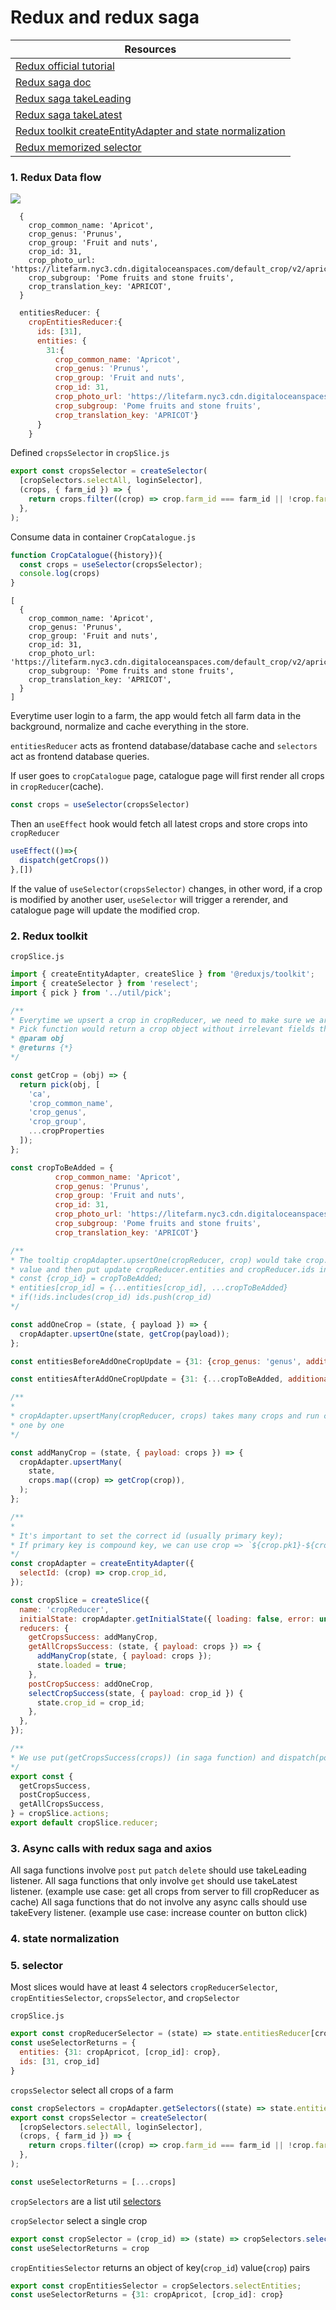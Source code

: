 
<Meta title="Docs/tutorial/8.Redux and redux saga" />

# Redux and redux saga

| Resources |
| --------- |
| [Redux official tutorial](https://redux.js.org/tutorials/essentials/part-1-overview-concepts) |
| [Redux saga doc](https://redux-saga.js.org/docs/basics/DeclarativeEffects) |
| [Redux saga takeLeading](https://redux-saga.js.org/docs/api#takeleadingpattern-saga-args) |
| [Redux saga takeLatest](https://redux-saga.js.org/docs/api#takelatestpattern-saga-args) |
| [Redux toolkit createEntityAdapter and state normalization](https://redux-toolkit.js.org/api/createEntityAdapter) |
| [Redux memorized selector](https://redux.js.org/usage/deriving-data-selectors#writing-memoized-selectors-with-reselect) |
### 1. Redux Data flow




<div style={{ display: 'flex', flexDirection: 'column', alignItems: 'center', flexGrow: 1 }}>
  <img src={cropSchema} />
  <FcDown style={{ fontSize: '30px' }} />
  <Title>Express endpoint <code>api.litefarm.org/crop/31</code></Title>
  <FcDown style={{ fontSize: '30px' }} />
</div>

```
  {
    crop_common_name: 'Apricot',
    crop_genus: 'Prunus',
    crop_group: 'Fruit and nuts',
    crop_id: 31,
    crop_photo_url: 'https://litefarm.nyc3.cdn.digitaloceanspaces.com/default_crop/v2/apricot.webp',
    crop_subgroup: 'Pome fruits and stone fruits',
    crop_translation_key: 'APRICOT',
  }
```

<div style={{ display: 'flex', flexDirection: 'column', alignItems: 'center', flexGrow: 1 }}>
  <FcDown style={{ fontSize: '30px' }} />
  <Title>Redux Saga action <code>getCropByIdSaga</code> and toolkit action <code>getCropByIdSuccess</code></Title>
  <FcDown style={{ fontSize: '30px' }} />
  <Title><code>getCropByIdSuccess</code> normalizes and stores crop in Redux store</Title>
  <FcDown style={{ fontSize: '30px' }} />
</div>

```js
  entitiesReducer: {
    cropEntitiesReducer:{
      ids: [31],
      entities: {
        31:{
          crop_common_name: 'Apricot',
          crop_genus: 'Prunus',
          crop_group: 'Fruit and nuts',
          crop_id: 31,
          crop_photo_url: 'https://litefarm.nyc3.cdn.digitaloceanspaces.com/default_crop/v2/apricot.webp',
          crop_subgroup: 'Pome fruits and stone fruits',
          crop_translation_key: 'APRICOT'}
      }
    }
```
<div style={{ display: 'flex', flexDirection: 'column', alignItems: 'center', flexGrow: 1 }}>
  <FcDown style={{ fontSize: '30px' }} />
  <Title>Consume store data through selector in a Container</Title>
  <FcDown style={{ fontSize: '30px' }} />
</div>

<Text>Defined <code>cropsSelector</code> in <code>cropSlice.js</code></Text>

```js
export const cropsSelector = createSelector(
  [cropSelectors.selectAll, loginSelector],
  (crops, { farm_id }) => {
    return crops.filter((crop) => crop.farm_id === farm_id || !crop.farm_id);
  },
);
```

<Text>Consume data in container <code>CropCatalogue.js</code></Text>

```js
function CropCatalogue({history}){
  const crops = useSelector(cropsSelector);
  console.log(crops)
}
```

<div style={{ display: 'flex', flexDirection: 'column', alignItems: 'center', flexGrow: 1 }}>
  <FcDown style={{ fontSize: '30px' }} />
</div>

```
[
  {
    crop_common_name: 'Apricot',
    crop_genus: 'Prunus',
    crop_group: 'Fruit and nuts',
    crop_id: 31,
    crop_photo_url: 'https://litefarm.nyc3.cdn.digitaloceanspaces.com/default_crop/v2/apricot.webp',
    crop_subgroup: 'Pome fruits and stone fruits',
    crop_translation_key: 'APRICOT',
  }
]
```

Everytime user login to a farm, the app would fetch all farm data in the background, normalize and cache everything in the store.

`entitiesReducer` acts as frontend database/database cache and `selectors` act as frontend database queries.

If user goes to `cropCatalogue` page, catalogue page will first render all crops in `cropReducer`(cache).

```js
const crops = useSelector(cropsSelector)
```

Then an `useEffect` hook would fetch all latest crops and store crops into `cropReducer`

```js
useEffect(()=>{
  dispatch(getCrops())
},[])
```

If the value of `useSelector(cropsSelector)` changes, in other word, if a crop is modified by another user, `useSelector` will trigger a rerender,
and catalogue page will update the modified crop.

### 2. Redux toolkit
`cropSlice.js`
```js
import { createEntityAdapter, createSlice } from '@reduxjs/toolkit';
import { createSelector } from 'reselect';
import { pick } from '../util/pick';

/**
* Everytime we upsert a crop in cropReducer, we need to make sure we are not adding non-crop fields into the reducer.
* Pick function would return a crop object without irrelevant fields that are not in cropProperties
* @param obj
* @returns {*}
*/

const getCrop = (obj) => {
  return pick(obj, [
    'ca',
    'crop_common_name',
    'crop_genus',
    'crop_group',
    ...cropProperties
  ]);
};

const cropToBeAdded = {
          crop_common_name: 'Apricot',
          crop_genus: 'Prunus',
          crop_group: 'Fruit and nuts',
          crop_id: 31,
          crop_photo_url: 'https://litefarm.nyc3.cdn.digitaloceanspaces.com/default_crop/v2/apricot.webp',
          crop_subgroup: 'Pome fruits and stone fruits',
          crop_translation_key: 'APRICOT'}

/**
* The tooltip cropAdapter.upsertOne(cropReducer, crop) would take crop.crop_id (31) as key and crop (cropToBeAdded) as
* value and then put update cropReducer.entities and cropReducer.ids in such way:
* const {crop_id} = cropToBeAdded;
* entities[crop_id] = {...entities[crop_id], ...cropToBeAdded}
* if(!ids.includes(crop_id) ids.push(crop_id)
*/

const addOneCrop = (state, { payload }) => {
  cropAdapter.upsertOne(state, getCrop(payload));
};

const entitiesBeforeAddOneCropUpdate = {31: {crop_genus: 'genus', additionalField: 'field'}}

const entitiesAfterAddOneCropUpdate = {31: {...cropToBeAdded, additionalField: 'field'}}

/**
*
* cropAdapter.upsertMany(cropReducer, crops) takes many crops and run cropAdapter.upsertOne(cropReducer, crop)
* one by one
*/

const addManyCrop = (state, { payload: crops }) => {
  cropAdapter.upsertMany(
    state,
    crops.map((crop) => getCrop(crop)),
  );
};

/**
*
* It's important to set the correct id (usually primary key);
* If primary key is compound key, we can use crop => `${crop.pk1}-${crop.pk2}` as id
*/
const cropAdapter = createEntityAdapter({
  selectId: (crop) => crop.crop_id,
});

const cropSlice = createSlice({
  name: 'cropReducer',
  initialState: cropAdapter.getInitialState({ loading: false, error: undefined, loaded: false }),
  reducers: {
    getCropsSuccess: addManyCrop,
    getAllCropsSuccess: (state, { payload: crops }) => {
      addManyCrop(state, { payload: crops });
      state.loaded = true;
    },
    postCropSuccess: addOneCrop,
    selectCropSuccess(state, { payload: crop_id }) {
      state.crop_id = crop_id;
    },
  },
});

/**
* We use put(getCropsSuccess(crops)) (in saga function) and dispatch(postCropSuccess) (in container) to update cropReducer
*/
export const {
  getCropsSuccess,
  postCropSuccess,
  getAllCropsSuccess,
} = cropSlice.actions;
export default cropSlice.reducer;

```

### 3. Async calls with redux saga and axios

<DocLink>
  <Text>All saga functions involve <code>post</code> <code>put</code> <code>patch</code> <code>delete</code> should
    use <DocLink
      href={'https://redux-saga.js.org/docs/api#takeleadingpattern-saga-args'}>takeLeading</DocLink> listener.</Text>
  <Text>All saga functions that only involve <code>get</code> should use <DocLink
    href={'https://redux-saga.js.org/docs/api#takelatestpattern-saga-args'}>takeLatest</DocLink> listener. (example use
    case: get all crops from server to fill cropReducer as cache)</Text>
  <Text>All saga functions that do not involve any async calls should use <DocLink
    href={'https://redux-saga.js.org/docs/api#takeeverypattern-saga-args'}>takeEvery</DocLink> listener. (example use
    case: increase counter on button click)</Text>
</DocLink>

### 4. state normalization

### 5. selector

Most slices would have at least 4 selectors `cropReducerSelector`, `cropEntitiesSelector`, `cropsSelector`, and `cropSelector`


`cropSlice.js`
```js
export const cropReducerSelector = (state) => state.entitiesReducer[cropSlice.name];
const useSelectorReturns = {
  entities: {31: cropApricot, [crop_id]: crop},
  ids: [31, crop_id]
}
```
`cropsSelector` select all crops of a farm
```js
const cropSelectors = cropAdapter.getSelectors((state) => state.entitiesReducer[cropSlice.name]);
export const cropsSelector = createSelector(
  [cropSelectors.selectAll, loginSelector],
  (crops, { farm_id }) => {
    return crops.filter((crop) => crop.farm_id === farm_id || !crop.farm_id);
  },
);

const useSelectorReturns = [...crops]
```
<DocCard>
  <Text> <code>cropSelectors</code> are a list util <a
    href={'https://redux-toolkit.js.org/api/createEntityAdapter#selector-functions'}>selectors</a></Text>
</DocCard>

`cropSelector` select a single crop
```js
export const cropSelector = (crop_id) => (state) => cropSelectors.selectById(state, crop_id);
const useSelectorReturns = crop

```
`cropEntitiesSelector` returns an object of key(`crop_id`) value(`crop`) pairs
```js
export const cropEntitiesSelector = cropSelectors.selectEntities;
const useSelectorReturns = {31: cropApricot, [crop_id]: crop}

```

<TechStackNavigation />



